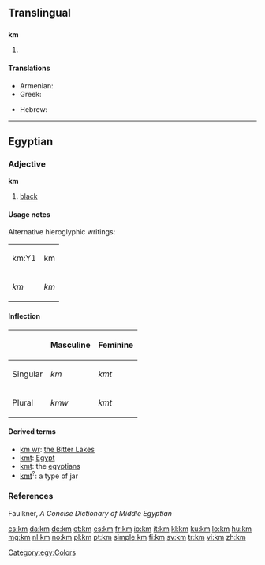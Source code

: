 {{also|.km|KM|Appendix:ISO 639-1 language codes}}
==Translingual==

==={{abbreviation-old|mul}}===
'''km'''

# {{SI-unit-abb2|kilo|meter|metre|[[length]]}}

====Translations====
{{trans-top|kilometer}}
* Armenian: {{t|hy|կմ|sc=Armn}}
* Greek: {{t|el|χλμ.|tr=chlm.}}
{{trans-mid}}
* Hebrew: {{t|he|ק”מ|sc=Hebr}}
{{trans-bottom}}

----

==Egyptian==

===Adjective===
{{head|egy|adjective|head=<hiero>km-m-D3</hiero>}}
'''km'''

# [[black]]

====Usage notes====
Alternative hieroglyphic writings:
{| class="wikitable"
|-
| <hiero>km:Y1</hiero>|| <hiero>km</hiero>
|-
| ''km'' || ''km''
|}

====Inflection====
{| class="wikitable"
|-
!  !! Masculine !! Feminine
|-
| Singular || ''km'' || ''kmt''
|-
| Plural || ''kmw'' || ''kmt''
|}

====Derived terms====
* [[km wr]]: [[w:Great Bitter Lake|the Bitter Lakes]]
* [[kmt]]: [[Egypt]]
* [[kmt]]: the [[egyptians]]
* [[kmt]]<sup>?</sup>: a type of jar

===References===
Faulkner, ''A Concise Dictionary of Middle Egyptian''

[[Category:egy:Colors]]

[[cs:km]]
[[da:km]]
[[de:km]]
[[et:km]]
[[es:km]]
[[fr:km]]
[[io:km]]
[[it:km]]
[[kl:km]]
[[ku:km]]
[[lo:km]]
[[hu:km]]
[[mg:km]]
[[nl:km]]
[[no:km]]
[[pl:km]]
[[pt:km]]
[[simple:km]]
[[fi:km]]
[[sv:km]]
[[tr:km]]
[[vi:km]]
[[zh:km]]